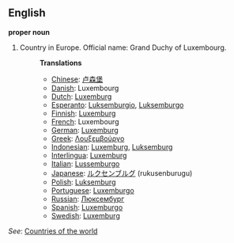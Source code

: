 ==English==

'''proper noun'''

# Country in Europe. Official name: Grand Duchy of Luxembourg.
#:'''Translations'''
#:*[[Chinese]]: [[卢森堡]]
#:*[[Danish]]: Luxembourg
#:*[[Dutch]]: [[Luxemburg]]
#:*[[Esperanto]]: [[Luksemburgio]], [[Luksemburgo]]
#:*[[Finnish]]: [[Luxemburg]]
#:*[[French]]: Luxembourg
#:*[[German]]: [[Luxemburg]]
#:*[[Greek]]: [[Λουξεμβούργο]]
#:*[[Indonesian]]: [[Luxemburg]], [[Luksemburg]]
#:*[[Interlingua]]: [[Luxemburg]]
#:*[[Italian]]: [[Lussemburgo]]
#:*[[Japanese]]: [[ルクセンブルグ]] (rukusenburugu)
#:*[[Polish]]: [[Luksemburg]]
#:*[[Portuguese]]: [[Luxemburgo]]
#:*[[Russian]]: [[Люксембург]]
#:*[[Spanish]]: [[Luxemburgo]]
#:*[[Swedish]]: [[Luxemburg]]

''See'': [[Countries of the world]]